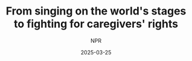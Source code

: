 ---
title: "From singing on the world's stages to fighting for caregivers' rights"
featuredImg: "https://npr.brightspotcdn.com/dims3/default/strip/false/crop/3500x2333+0+0/resize/1100/quality/50/format/jpeg/?url=http%3A%2F%2Fnpr-brightspot.s3.amazonaws.com%2Fd4%2F96%2F376cebe44fa5844a5e6bfc597960%2F2025-01-laborhomecare-regina-brown-ross-kramirez-4-edit.jpg"
type: "News Article"
url: "https://www.npr.org/2025/03/25/nx-s1-5260884/from-singing-on-the-worlds-stages-to-fighting-for-caregivers-rights"
excerpt: "Home health care workers in Nevada are going to the state capital today to demand a raise. NPR's Andrea Hsu has the story of one caregiver taking part who took an unusual path to the profession."
date: 2025-03-25
author: "NPR"
tags:
  - "Home Care"
  - "Member Strength"
  - "Political Action"
---